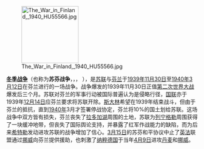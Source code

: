 [[File:The_War_in_Finland,_1940_HU55566.jpg|150px]]

'''[[冬季战争|冬季战争]]'''（也称为'''苏芬战争'''，{{lang-fi|talvisota}}，{{lang-ru|''Зимняя война''}}，{{lang-sv|vinterkriget}} ），是[[苏联|苏联]]与[[芬兰|芬兰]]于[[1939年|1939年]][[11月30日|11月30日]]至[[1940年|1940年]][[3月12日|3月12日]]在芬兰进行的一场战争。战争爆发的1939年11月30日正值[[第二次世界大战|第二次世界大战]]爆发后三个月。苏联对芬兰的军事行动被国际普遍认为是侵略行径，[[国际联盟|国联]]亦于1939年[[12月14日|12月14日]]应芬兰要求将苏联开除。[[斯大林|斯大林]]希望在1939年结束战斗，但由于芬兰的抵抗，直到[[1940年|1940年]]3月才签署停战协定，芬兰将10%的国土划给苏联。这场战争中双方皆有损失，芬兰丧失了[[拉多加湖|拉多加湖]]周围的土地，苏联为[[圣彼得堡|列宁格勒]]周围获得了一块缓冲地带，但丧失了国际舆论支持，并暴露了红军作战能力的缺陷，而为后来[[希特勒|希特勒]]发动进攻苏联的战争增加了信心。[[3月15日|3月15日]]的苏芬和平协议中止了[[英国|英]][[法国|法]]联盟通过[[挪威|挪威]]向芬兰提供援助，也刺激了[[纳粹|纳粹]][[德国|德国]]于当年[[4月9日|4月9日]]进攻[[丹麦|丹麦]]和[[挪威|挪威]]。